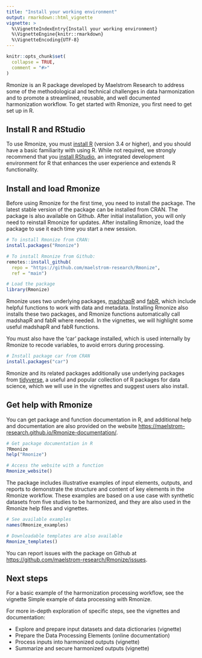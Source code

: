 ```yaml
---
title: "Install your working environment"
output: rmarkdown::html_vignette
vignette: >
  %\VignetteIndexEntry{Install your working environment}
  %\VignetteEngine{knitr::rmarkdown}
  %\VignetteEncoding{UTF-8}
---
```


```r
knitr::opts_chunk$set(
  collapse = TRUE,
  comment = "#>"
)
```

Rmonize is an R package developed by Maelstrom Research to address some of the 
methodological and technical challenges in data harmonization and to promote a 
streamlined, reusable, and well documented harmonization workflow. To get 
started with Rmonize, you first need to get set up in R.

## Install R and RStudio

To use Rmonize, you must [install R](https://www.r-project.org/) (version 3.4 or 
higher), and you should have a basic familiarity with using R. While not 
required, we strongly recommend that you [install RStudio](https://posit.co/downloads/), 
an integrated development environment for R that enhances the user experience 
and extends R functionality.

## Install and load Rmonize

Before using Rmonize for the first time, you need to install the package. The 
latest stable version of the package can be installed from CRAN. The package is 
also available on Github. After initial installation, you will only need to 
reinstall Rmonize for updates. After installing Rmonize, load the package to use
it each time you start a new session.

```r
# To install Rmonize from CRAN:
install.packages("Rmonize")

# To install Rmonize from Github:
remotes::install_github(
  repo = "https://github.com/maelstrom-research/Rmonize",
  ref = "main")

# Load the package
library(Rmonize)
```

Rmonize uses two underlying packages, [madshapR](https://cran.r-project.org/package=madshapR) and [fabR](https://cran.r-project.org/package=fabR), which include helpful 
functions to work with data and metadata. Installing Rmonize also installs these 
two packages, and Rmonize functions automatically call madshapR and fabR where 
needed. In the vignettes, we will highlight some useful madshapR and fabR 
functions.

You must also have the 'car' package installed, which is used internally by 
Rmonize to recode variables, to avoid errors during processing.

```r
# Install package car from CRAN
install.packages("car")
```

Rmonize and its related packages additionally use underlying packages from [tidyverse](https://www.tidyverse.org/), a useful and popular collection of 
R packages for data science, which we will use in the vignettes and suggest 
users also install.

## Get help with Rmonize

You can get package and function documentation in R, and additional help and 
documentation are also provided on the website <https://maelstrom-research.github.io/Rmonize-documentation/>.

```r
# Get package documentation in R
?Rmonize
help("Rmonize")

# Access the website with a function
Rmonize_website()
```

The package includes illustrative examples of input elements, outputs, and 
reports to demonstrate the structure and content of key elements in the Rmonize 
workflow. These examples are based on a use case with synthetic datasets from 
five studies to be harmonized, and they are also used in the Rmonize help files 
and vignettes.

```r
# See available examples
names(Rmonize_examples)

# Downloadable templates are also available
Rmonize_templates()
```

You can report issues with the package on Github at <https://github.com/maelstrom-research/Rmonize/issues>.

## Next steps

For a basic example of the harmonization processing workflow, see the vignette 
Simple example of data processing with Rmonize.

For more in-depth exploration of specific steps, see the vignettes and 
documentation:

- Explore and prepare input datasets and data dictionaries (vignette)
- Prepare the Data Processing Elements (online documentation)
- Process inputs into harmonized outputs (vignette)
- Summarize and secure harmonized outputs (vignette)
